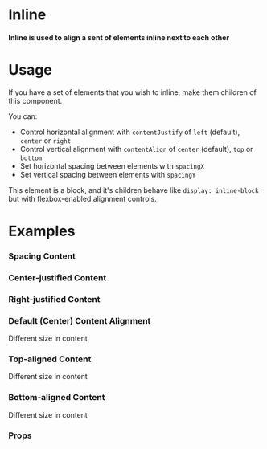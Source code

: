 
<Meta title="Layout|Inline" component={Inline} />

# Inline

#### Inline is used to align a sent of elements inline next to each other

<Preview withToolbar>
  <Story name="Standard">
    <Inline id="Standard">
      <Tag label="Tag 1" />
      <Tag label="Tag 222222" />
      <Tag label="Tag 33333333333" />
      <Tag label="Tag 444444444444444444" />
    </Inline>
  </Story>
</Preview>

# Usage

If you have a set of elements that you wish to inline, make them children of this component.

You can:

* Control horizontal alignment with `contentJustify` of `left` (default), `center` or `right`
* Control vertical alignment with `contentAlign` of `center` (default), `top` or `bottom`
* Set horizontal spacing between elements with `spacingX`
* Set vertical spacing between elements with `spacingY`

This element is a block, and it's children behave like `display: inline-block` but with flexbox-enabled alignment controls.

# Examples

### Spacing Content

<Preview>
  <Story name="Spacing Content">
    <div style={{width: "15em"}}>
      <Inline id="Spacing Content" spacingX="0.4em" spacingY="0.3em">
        <Tag label="Tag 1" />
        <Tag label="Tag 222222" />
        <Tag label="Tag 33333333333" />
        <Tag label="Tag 444444444444444444" />
      </Inline>
    </div>
  </Story>
</Preview>

### Center-justified Content

<Preview>
  <Story name="Center Justify">
    <Inline id="Center Justify" spacingX="0.4em" spacingY="0.3em" contentJustify="center">
      <Tag label="Tag 1" />
      <Tag label="Tag 222222" />
      <Tag label="Tag 33333333333" />
      <Tag label="Tag 444444444444444444" />
    </Inline>
  </Story>
</Preview>

### Right-justified Content

<Preview>
  <Story name="Right Justify">
    <Inline id="Right Justify" spacingX="0.4em" spacingY="0.3em" contentJustify="right">
      <Tag label="Tag 1" />
      <Tag label="Tag 222222" />
      <Tag label="Tag 33333333333" />
      <Tag label="Tag 444444444444444444" />
    </Inline>
  </Story>
</Preview>

### Default (Center) Content Alignment

<Preview>
  <Story name="Center (Default) Align">
    <Inline id="Center (Default) Align" spacingX="0.4em" spacingY="0.3em">
      <Tag label="Tag 1" />
      <Card>
        <CardSection>
          <div style={{ width: "10em" }}>
            Different size in content
          </div>
        </CardSection>
      </Card>
      <Tag label="Tag 33333333333" />
    </Inline>
  </Story>
</Preview>

### Top-aligned Content

<Preview>
  <Story name="Top Align">
    <Inline id="Top Align" spacingX="0.4em" spacingY="0.3em" contentAlign="top">
      <Tag label="Tag 1" />
      <Card>
        <CardSection>
          <div style={{ width: "10em" }}>
            Different size in content
          </div>
        </CardSection>
      </Card>
      <Tag label="Tag 33333333333" />
    </Inline>
  </Story>
</Preview>

### Bottom-aligned Content

<Preview>
  <Story name="Bottom Align">
    <Inline id="Bottom Align" spacingX="0.4em" spacingY="0.3em" contentAlign="bottom">
      <Tag label="Tag 1" />
      <Card>
        <CardSection>
          <div style={{ width: "10em" }}>
            Different size in content
          </div>
        </CardSection>
      </Card>
      <Tag label="Tag 33333333333" />
    </Inline>
  </Story>
</Preview>


### Props

<Props of={Inline} />
